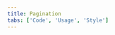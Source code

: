 ```yaml
---
title: Pagination
tabs: ['Code', 'Usage', 'Style']
---
```


<ComponentCode
  name="Pagination"
  component="pagination"
  variation="pagination"
  hasReactVersion
  hasVueVersion="pagination--default"
/>
<ComponentCode
  name="Pagination disabled buttons"
  component="pagination"
  variation="pagination--disabled-pagination-buttons"
  hasReactVersion
/>
<ComponentDocs component="pagination" />

